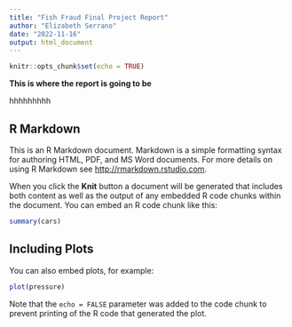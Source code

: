 ```yaml
---
title: "Fish Fraud Final Project Report"
author: "Elizabeth Serrano"
date: "2022-11-16"
output: html_document
---
```


```r
knitr::opts_chunk$set(echo = TRUE)
```
**This is where the report is going to be**

hhhhhhhhh 


## R Markdown

This is an R Markdown document. Markdown is a simple formatting syntax for authoring HTML, PDF, and MS Word documents. For more details on using R Markdown see <http://rmarkdown.rstudio.com>.

When you click the **Knit** button a document will be generated that includes both content as well as the output of any embedded R code chunks within the document. You can embed an R code chunk like this:

```r
summary(cars)
```

## Including Plots

You can also embed plots, for example:

```r
plot(pressure)
```

Note that the `echo = FALSE` parameter was added to the code chunk to prevent printing of the R code that generated the plot.
